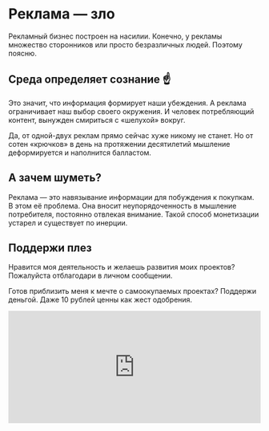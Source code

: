 
# Реклама — зло

Рекламный бизнес построен на насилии. Конечно, у рекламы множество сторонников или просто безразличных людей. Поэтому поясню.

## Среда определяет сознание ☝️

Это значит, что информация формирует наши убеждения. А реклама ограничивает наш выбор своего окружения. И человек потребляющий контент, вынужден смириться с «шелухой» вокруг.

Да, от одной-двух реклам прямо сейчас хуже никому не станет. Но от сотен «крючков» в день на протяжении десятилетий мышление деформируется и наполнится балластом.

## А зачем шуметь?

Реклама — это навязывание информации для побуждения к покупкам. В этом её проблема. Она вносит неупорядоченность в мышление потребителя, постоянно отвлекая внимание. Такой способ монетизации устарел и существует по инерции.

## Поддержи плез

Нравится моя деятельность и желаешь развития моих проектов? Пожалуйста отблагодари в личном сообщении.

Готов приблизить меня к мечте о самоокупаемых проектах? Поддержи деньгой. Даже 10 рублей ценны как жест одобрения.

<iframe
  src="https://money.yandex.ru/quickpay/shop-widget?writer=seller&targets=%D0%A0%D0%B0%D0%B7%D0%B2%D0%B8%D1%82%D0%B8%D0%B5%20%D0%B1%D0%BB%D0%BE%D0%B3%D0%B0%20%D0%B8%20%D0%BF%D1%80%D0%BE%D0%B5%D0%BA%D1%82%D0%BE%D0%B2&targets-hint=&default-sum=10&button-text=12&hint=&successURL=&quickpay=shop&account=410012047589106" 
  width="100%" 
  height="224" 
  frameborder="0"
  allowtransparency="true"
  scrolling="no"
/>

<a href='https://www.patreon.com/mrtnsn'>Поддержать на Patreon</a>
